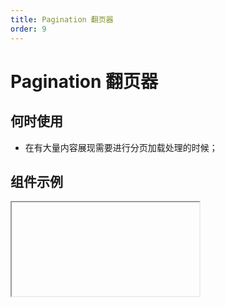 ```yaml
---
title: Pagination 翻页器
order: 9
---
```


# Pagination 翻页器

## 何时使用

- 在有大量内容展现需要进行分页加载处理的时候；

## 组件示例


<Iframe url="https://www.aliwork.com/developer/pagination-v2?isRenderNav=false" />
## 组件属性


<AttrTable
  dataSource={[
    {
      code: 'total',
      type: 'number',
      defaul: '100',
      desc: '总记录数',
    },
    {
      code: 'current',
      type: 'number',
      default: '1',
      desc: '当前页码',
    },
    {
      code: 'type',
      type: `'normal' | 'simple' | 'mini'`,
      default: `'normal'`,
      desc: '分页类型',
    },
    {
      code: 'shape',
      type: `'normal' | 'arrow-only' | 'arrow-prev-only' | 'no-border'`,
      default: `'normal'`,
      desc: '前进后退按钮样式',
    },
    {
      code: 'pageSizeSelector',
      type: `false | 'filter' | 'dropdown'`,
      default: "false",
      desc: '每页显示选择器类型',
    },
    {
      code: 'pageSizeList',
      type: `string`,
      default: "5 , 10 , 20",
      desc: '每页显示选择器可选值',
    },
    {
      code: 'pageSize',
      type: 'number',
      default: '10',
      desc: '每页展示条数',
    },
    {
      code: 'pageSizePosition',
      type: `'start' | 'end'`,
      default: `'end'`,
      desc: "每页显示选择器在组件中的位置",
    },
    {
      code: 'hideOnlyOnePage',
      type: 'boolean',
      default: 'false',
      desc: "当分页数为 1 时，是否隐藏分页器",
    },
    {
      code: "showJump",
      type: "boolean",
      default: "true",
      desc: "显示跳转输入框与按钮",
    },
    {
      code: 'onPageSizeChange',
      type: '(pageSize: number) => void',
      default: '-',
      desc: '当每页数量改变时',
    },
    {
      code: 'onChange',
      type: '(currentPagination: number) => void',
      default: '-',
      desc: '当页码改变时',
    },
  ]}
/>

